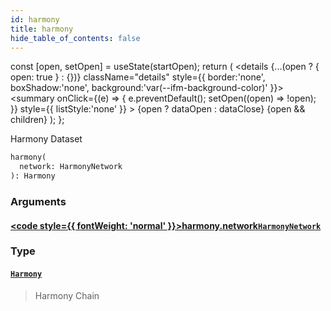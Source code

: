 ```yaml
---
id: harmony
title: harmony
hide_table_of_contents: false
---
```







  const [open, setOpen] = useState(startOpen);
  return (
    <details {...(open ? { open: true } : {})} className="details" style={{ border:'none', boxShadow:'none', background:'var(--ifm-background-color)' }}>
      <summary
        onClick={(e) => {
          e.preventDefault();
          setOpen((open) => !open);
        }}
        style={{ listStyle:'none' }}
      >
      {open ? dataOpen : dataClose}
      </summary>
      {open && children}
    </details>
  );
};








Harmony Dataset


```graphql
harmony(
  network: HarmonyNetwork
): Harmony
```




### Arguments

#### [<code style={{ fontWeight: 'normal' }}>harmony.<b>network</b></code>](#)<Bullet />[`HarmonyNetwork`](/docs/graphql-reference/enums/harmony-network) <Badge class="badge badge--secondary" text="enum"/> 
> 
> 
> 
> 

### Type

#### [`Harmony`](/docs/graphql-reference/objects/harmony) <Badge class="badge badge--secondary" text="object"/> 
> 
> 
> Harmony Chain
> 



